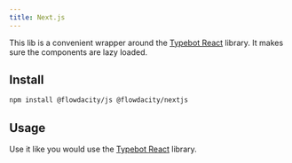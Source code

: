 ```yaml
---
title: Next.js
---
```


This lib is a convenient wrapper around the [Typebot React](./react) library. It makes sure the components are lazy loaded.

## Install

```bash
npm install @flowdacity/js @flowdacity/nextjs
```

## Usage

Use it like you would use the [Typebot React](./react) library.

